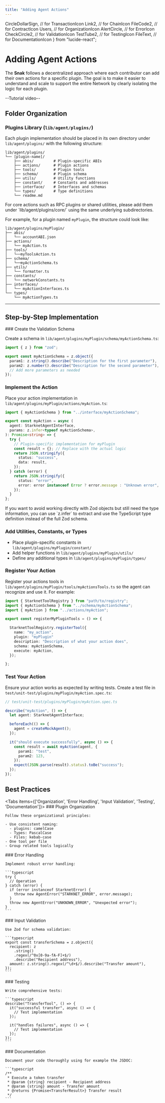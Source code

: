 ```yaml
---
title: "Adding Agent Actions"
---
```


  CircleDollarSign, // for TransactionIcon
  Link2, // for ChainIcon
  FileCode2, // for ContractIcon
  Users, // for OrganizationIcon
  AlertCircle, // for ErrorIcon
  CheckCircle2, // for ValidationIcon
  TestTube2, // for TestingIcon
  FileText, // for DocumentationIcon
} from "lucide-react";

# Adding Agent Actions

The **Snak** follows a decentralized approach where each contributor can add their own actions for a specific plugin. The goal is to make it easier to understand and scale to support the entire Network by clearly isolating the logic for each plugin.

--Tutorial video--

## Folder Organization

### Plugins Library (`lib/agent/plugins/`)

Each plugin implementation should be placed in its own directory under `lib/agent/plugins/` with the following structure:

```
lib/agent/plugins/
└── [plugin-name]/
    ├── abis/         # Plugin-specific ABIs
    ├── actions/      # Plugin actions
    ├── tools/        # Plugin tools
    ├── schema/       # Plugin schema
    ├── utils/        # Utility functions
    ├── constant/     # Constants and addresses
    ├── interface/    # Interfaces and schemas
    └── types/        # Type definitions
    └── readme.md
```

<Callout type="info" emoji="ℹ️">
  For core actions such as RPC plugins or shared utilities, please add them
  under `lib/agent/plugins/core/` using the same underlying subdirectories.
</Callout>

For example, for a plugin named `myPlugin`, the structure could look like:

```
lib/agent/plugins/myPlugin/
├── abis/
│   └── accountABI.json
├── actions/
│   └── myAction.ts
├── tools/
│   └──myToolsAction.ts
├── schema/
│   └──myActionSchema.ts
├── utils/
│   └── formatter.ts
├── constants/
│   └── networkConstants.ts
├── interfaces/
│   └── myActionInterfaces.ts
└── types/
    └── myActionTypes.ts
```

---

## Step-by-Step Implementation

<Steps>
### Create the Validation Schema

Create a schema in `lib/agent/plugins/myPlugin/schema/myActionSchema.ts`:

```typescript
import { z } from "zod";

export const myActionSchema = z.object({
  param1: z.string().describe("Description for the first parameter"),
  param2: z.number().describe("Description for the second parameter"),
  // Add more parameters as needed
});
```

### Implement the Action

Place your action implementation in `lib/agent/plugins/myPlugin/actions/myAction.ts`:

```typescript
import { myActionSchema } from "../interface/myActionSchema";

export const myAction = async (
  agent: StarknetAgentInterface,
  params: z.infer<typeof myActionSchema>,
): Promise<string> => {
  try {
    // Plugin-specific implementation for myPlugin
    const result = {}; // Replace with the actual logic
    return JSON.stringify({
      status: "success",
      data: result,
    });
  } catch (error) {
    return JSON.stringify({
      status: "error",
      error: error instanceof Error ? error.message : "Unknown error",
    });
  }
};
```

<Callout type="info" emoji="ℹ️">
If you want to avoid working directly with Zod objects but still need the type information, you can use `z.infer<typeof YourZodSchema>` to extract and use the TypeScript type definition instead of the full Zod schema.
</Callout>

### Add Utilities, Constants, or Types

- Place plugin-specific constants in `lib/agent/plugins/myPlugin/constant/`
- Add helper functions in `lib/agent/plugins/myPlugin/utils/`
- Define any additional types in `lib/agent/plugins/myPlugin/types/`

### Register Your Action

Register your actions tools in `lib/agent/plugins/myPlugin/tools/myActionsTools.ts` so the agent can recognize and use it. For example:

```typescript
import { StarknetToolRegistry } from "path/to/registry";
import { myActionSchema } from "../schema/myActionSchema";
import { myAction } from "../actions/myAction";

export const registerMyPluginTools = () => {

  StarknetToolRegistry.registerTool({
    name: "my_action",
    plugin: "myPlugin"
    description: "Description of what your action does",
    schema: myActionSchema,
    execute: myAction,
  });

};
```

### Test Your Action

Ensure your action works as expected by writing tests. Create a test file in `test/unit-test/plugins/myPlugin/myAction.spec.ts`:

```typescript
// test/unit-test/plugins/myPlugin/myAction.spec.ts

describe("myAction", () => {
  let agent: StarknetAgentInterface;

  beforeEach(() => {
    agent = createMockAgent();
  });

  it("should execute successfully", async () => {
    const result = await myAction(agent, {
      param1: "test",
      param2: 123,
    });
    expect(JSON.parse(result).status).toBe("success");
  });
});
```

</Steps>

## Best Practices

<Tabs items={['Organization', 'Error Handling', 'Input Validation', 'Testing', 'Documentation']}>
  <Tab>
    ### Plugin Organization

    Follow these organizational principles:

    - Use consistent naming:
      - plugins: camelCase
      - Types: PascalCase
      - Files: kebab-case
    - One tool per file
    - Group related tools logically

  </Tab>
  <Tab>
    ### Error Handling

    Implement robust error handling:

    ```typescript
    try {
      // Operation
    } catch (error) {
      if (error instanceof StarknetError) {
        throw new AgentError("STARKNET_ERROR", error.message);
      }
      throw new AgentError("UNKNOWN_ERROR", "Unexpected error");
    }
    ```

  </Tab>
  <Tab>
    ### Input Validation

    Use Zod for schema validation:

    ```typescript
    export const transferSchema = z.object({
      recipient: z
        .string()
        .regex(/^0x[0-9a-fA-F]+$/)
        .describe("Recipient address"),
      amount: z.string().regex(/^\d+$/).describe("Transfer amount"),
    });
    ```

  </Tab>
  <Tab>
    ### Testing

    Write comprehensive tests:

    ```typescript
    describe("TransferTool", () => {
      it("successful transfer", async () => {
        // Test implementation
      });

      it("handles failures", async () => {
        // Test implementation
      });
    });
    ```

  </Tab>
  <Tab>
    ### Documentation

    Document your code thoroughly using for example the JSDOC:

    ```typescript
    /**
     * Execute a token transfer
     * @param {string} recipient - Recipient address
     * @param {string} amount - Transfer amount
     * @returns {Promise<TransferResult>} Transfer result
     */
    ```

  </Tab>
</Tabs>
